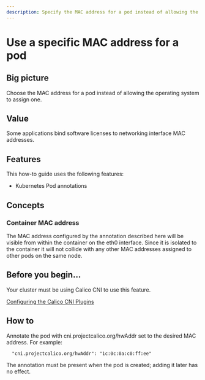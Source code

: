 ```yaml
---
description: Specify the MAC address for a pod instead of allowing the operating system to assign one
---
```



# Use a specific MAC address for a pod

## Big picture

Choose the MAC address for a pod instead of allowing the operating system to assign one.

## Value

Some applications bind software licenses to networking interface MAC addresses.

## Features

This how-to guide uses the following features:

- Kubernetes Pod annotations

## Concepts

### Container MAC address

The MAC address configured by the annotation described here will be visible from within the container on the eth0 interface. Since it is isolated to the container it will not collide with any other MAC addresses assigned to other pods on the same node.

## Before you begin...

Your cluster must be using Calico CNI to use this feature.

[Configuring the Calico CNI Plugins](../../reference/component-resources/configuration.mdx)

## How to

Annotate the pod with cni.projectcalico.org/hwAddr set to the desired MAC address. For example:

```
  "cni.projectcalico.org/hwAddr": "1c:0c:0a:c0:ff:ee"
```

The annotation must be present when the pod is created; adding it later has no effect.
